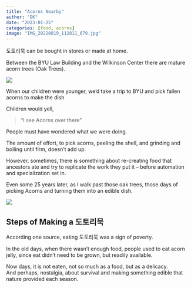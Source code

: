 ```yaml
---
title: "Acorns Nearby"
author: "DK"
date: "2023-01-25"
categories: [food, acorns]
image: "IMG_20220819_112811_679.jpg"
---
```


도토리묵 can be bought in stores or made at home.

Between the BYU Law Building and the Wilkinson Center there are mature acorn trees (Oak Trees).

![](IMG_9056%20Copy.JPG)

When our children were younger, we'd take a trip to BYU and pick fallen acorns to make the dish

Children would yell,

> "I see Acorns over there"

People must have wondered what we were doing.

The amount of effort, to pick acorns, peeling the shell, and grinding and boiling until firm, doesn't add up.

However, sometimes, there is something about re-creating food that ancestors ate and try to replicate the work they put it -- before automation and specialization set in.

Even some 25 years later, as I walk past those oak trees, those days of picking Acorns and turning them into an edible dish.

![](20220528_203526.jpg)

## Steps of Making a 도토리묵

According one source, eating 도토리묵 was a sign of poverty.

In the old days, when there wasn't enough food, people used to eat acorn jelly, since eat didn't need to be grown, but readily available.

Now days, it is not eaten, not so much as a food, but as a delicacy.\
And perhaps, nostalgia, about survival and making something edible that nature provided each season.
